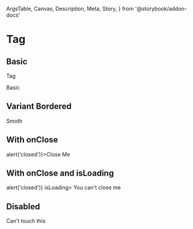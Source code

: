   ArgsTable,
  Canvas,
  Description,
  Meta,
  Story,
} from '@storybook/addon-docs'

<Meta title="Components/Data Display/Tag" component={Tag} />

# Tag

## Basic

<Description>Tag</Description>

<Canvas>
  <Story name="basic">
    <Tag>Basic</Tag>
  </Story>
</Canvas>

## Variant Bordered

<Canvas>
  <Story name="bordered">
    <Tag variant="bordered">Smoth</Tag>
  </Story>
</Canvas>

## With onClose

<Canvas>
  <Story name="on-close">
    <Tag onClose={() => alert('closed')}>Close Me</Tag>
  </Story>
</Canvas>

## With onClose and isLoading

<Canvas>
  <Story name="on-close-is-loading">
    <Tag onClose={() => alert('closed')} isLoading>
      You can&apos;t close me
    </Tag>
  </Story>
</Canvas>

## Disabled

<Canvas>
  <Story name="disabled">
    <Tag disabled>Can&apos;t touch this</Tag>
  </Story>
</Canvas>

<ArgsTable of={Tag} />

